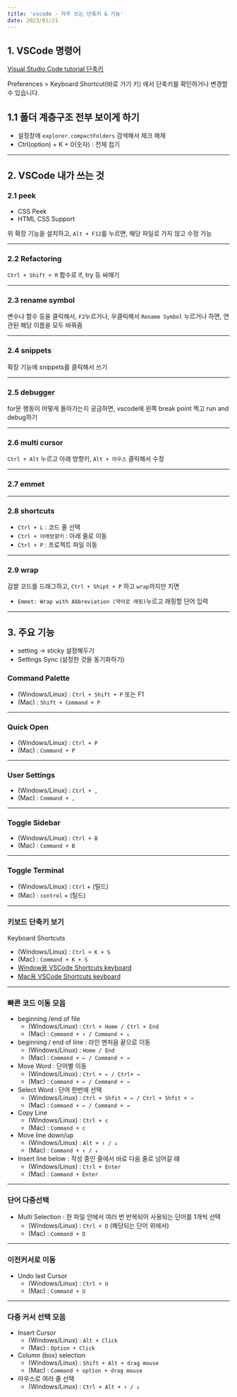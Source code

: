 ```yaml
---
title: 'vscode - 자주 쓰는 단축키 & 기능'
date: 2023/01/21
---
```


## 1. VSCode 명령어

[Visual Studio Code tutorial 단축키](https://demun.github.io/vscode-tutorial/shortcuts/)

Preferences > Keyboard Shortcut(바로 가기 키) 에서 단축키를 확인하거나 변경할 수 있습니다.

## 1.1 폴더 계층구조 전부 보이게 하기

- 설정창에 `explorer.compactFolders` 검색해서 체크 해제
- Ctrl(option) + K + 0(숫자) : 전체 접기

---

## 2. VSCode 내가 쓰는 것

### 2.1 peek

- CSS Peek
- HTML CSS Support

위 확장 기능을 설치하고, `Alt + F12`를 누르면, 해당 파일로 가지 않고 수정 가능

---

### 2.2 Refactoring

`Ctrl + Shift + R` 함수로 if, try 등 싸매기

---

### 2.3 rename symbol

변수나 함수 등을 클릭해서, `F2`누르거나, 우클릭해서 `Rename Symbol` 누르거나 하면,
연관된 해당 이름을 모두 바꿔줌

---

### 2.4 snippets

확장 기능에 snippets를 클릭해서 쓰기

---

### 2.5 debugger

for문 행동이 어떻게 돌아가는지 궁금하면, vscode에 왼쪽 break point 찍고 run and debug하기

---

### 2.6 multi cursor

`Ctrl + Alt` 누르고 아래 방향키, `Alt + 마우스` 클릭해서 수정

---

### 2.7 emmet

---

### 2.8 shortcuts

- `Ctrl + L` : 코드 줄 선택
- `Ctrl + 아래방향키` : 아래 줄로 이동
- `Ctrl + P` : 프로젝트 파일 이동

---

### 2.9 wrap

감쌀 코드를 드래그하고, `Ctrl + Shipt + P` 하고 `wrap`까지만 치면

- `Emmet: Wrap with Abbreviation (약어로 래핑)`누르고 래핑할 단어 입력

---

## 3. 주요 기능

- setting → sticky 설정해두기
- Settings Sync (설정한 것들 동기화하기)

### Command Palette

- (Windows/Linux) : `Ctrl + Shift + P` 또는 F1
- (Mac) : `Shift + Command + P`

---

### Quick Open

- (Windows/Linux) : `Ctrl + P`
- (Mac) : `Command + P`

---

### User Settings

- (Windows/Linux) : `Ctrl + ,`
- (Mac) : `Command + ,`

---

### Toggle Sidebar

- (Windows/Linux) : `Ctrl + B`
- (Mac) : `Command + B`

---

### Toggle Terminal

- (Windows/Linux) : `Ctrl` + (틸드)
- (Mac) : `control` + (틸드)

---

### 키보드 단축키 보기

Keyboard Shortcuts

- (Windows/Linux) : `Ctrl + K + S`
- (Mac) : `Command + K + S`
- [Window용 VSCode Shortcuts keyboard](https://code.visualstudio.com/shortcuts/keyboard-shortcuts-windows.pdf)
- [Mac용 VSCode Shortcuts keyboard](https://code.visualstudio.com/shortcuts/keyboard-shortcuts-macos.pdf)

---

### 빠른 코드 이동 모음

- beginning /end of file
  - (Windows/Linux) : `Ctrl + Home / Ctrl + End`
  - (Mac) : `Command + ↑ / Command + ↓ `
- beginning / end of line : 라인 맨처음 끝으로 이동
  - (Windows/Linux) : `Home / End`
  - (Mac) : `Command + ← / Command + → `
- Move Word : 단어별 이동
  - (Windows/Linux) : `Ctrl + ← / Ctrl+ →`
  - (Mac) : `Command + ← / Command + → `
- Select Word : 단어 한번에 선택
  - (Windows/Linux) : `Ctrl + Shfit + ← / Ctrl + Shfit + →`
  - (Mac) : `Command + ← / Command + → `
- Copy Line
  - (Windows/Linux) : `Ctrl + c`
  - (Mac) : `Command + c `
- Move line down/up
  - (Windows/Linux) : `Alt + ↑ / ↓`
  - (Mac) : `Command + ↑ / ↓ `
- Insert line below : 작성 중인 줄에서 바로 다음 줄로 넘어갈 떄
  - (Windows/Linux) : `Ctrl + Enter`
  - (Mac) : `Command + Enter `

---

### 단어 다중선택

- Multi Selection : 한 파일 안에서 여러 번 반복되어 사용되는 단어를 1개씩 선택
  - (Windows/Linux) : `Ctrl + D` (해당되는 단어 위에서)
  - (Mac) : `Command + D `

---

### 이전커서로 이동

- Undo last Cursor
  - (Windows/Linux) : `Ctrl + U`
  - (Mac) : `Command + U `

---

### 다중 커서 선택 모음

- Insert Cursor
  - (Windows/Linux) : `Alt + Click`
  - (Mac) : `Option + Click `
- Column (box) selection
  - (Windows/Linux) : `Shift + Alt + drag mouse`
  - (Mac) : `Command + option + drag mouse `
- 마우스로 여러 줄 선택
  - (Windows/Linux) : `Ctrl + Alt + ↑ / ↓ `
